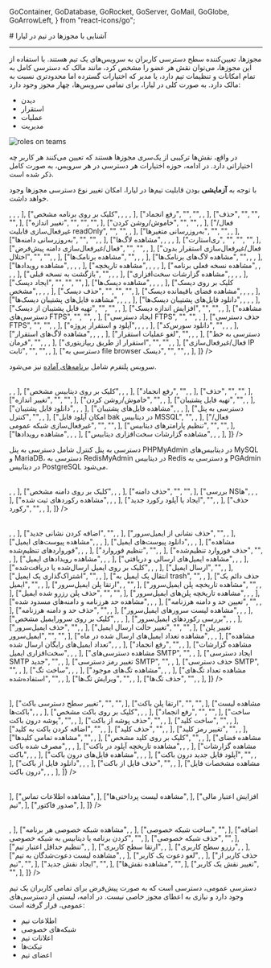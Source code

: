 
  GoContainer,
  GoDatabase,
  GoRocket,
  GoServer,
  GoMail,
  GoGlobe,
  GoArrowLeft,
} from "react-icons/go";


<Layout>
<Head>
<title>مستندات آشنایی با مجوزها در تیم در لیارا</title>
<meta property="og:title" content="مستندات خدمات رایانش ابری لیارا" />
<meta property="og:description" content="مستندات مربوط به آشنایی با نحوه آشنایی با مجوزها در تیم در لیارا"  />
</Head>
# آشنایی با مجوزها در تیم در لیارا
<hr className="mb-2" />

مجوزها، تعیین‌کننده سطح دسترسی کاربران به سرویس‌های یک تیم هستند. با استفاده از این مجوزها، می‌توان نقش هر عضو را مشخص کرد، مانند مالک که دسترسی کامل به تمام امکانات و تنظیمات تیم دارد، یا مدیر که اختیارات گسترده اما محدودتری نسبت به مالک دارد. 
به صورت کلی در لیارا، برای تمامی سرویس‌ها، چهار مجوز وجود دارد: 

<div className="h-2" />
<ul className="pr-4">
    <li style={{textDecorationColor: "#9ca3af"}}> دیدن </li>
    <li style={{textDecorationColor: "#9ca3af"}}> استقرار </li>
    <li style={{textDecorationColor: "#9ca3af"}}> عملیات </li>
    <li style={{textDecorationColor: "#9ca3af"}}> مدیریت </li>
</ul>

<div className="h-4" />
<img src="https://media.liara.ir/teams/roles-on-teams.png" alt="roles on teams"/>
<div className="h-4" />

در واقع، نقش‌ها ترکیبی از یک‌سری مجوزها هستند که تعیین می‌کنند هر کاربر چه اختیاراتی دارد. در ادامه، 
حوزه اختیارات هر دسترسی در هر سرویس، به صورت کامل ذکر شده است.

<div className="h-2" />
<Alert variant="info">
<p>
    با توجه به <b>آزمایشی</b> بودن قابلیت تیم‌ها در لیارا، امکان تغییر نوع دسترسی مجوزها وجود خواهد داشت.
</p>
</Alert>

<Section id="paas" title="سرویس پلتفرم" />

<Table headers={ ["نوع دسترسی", "دیدن", "استقرار", "عملیات", "مدیریت"]}
 data={ [
  ["مشاهده لیست برنامه‌ها", <TickIcon />, <TickIcon />, <TickIcon />, <TickIcon />],
  ["کلیک بر روی برنامه مشخص", <TickIcon />, <TickIcon />, <TickIcon />, <TickIcon />],
  ["رفع انجماد", "", "", <TickIcon />, <TickIcon />],
  ["حذف", "", "", "", <TickIcon />],
  ["تغییر اندازه", "", "", "", <TickIcon />],
  ["خاموش/روشن کردن", "", "", <TickIcon />, <TickIcon />],
  ["فعال/غیرفعال‌سازی قابلیت readOnly", "", "", <TickIcon />, <TickIcon />],
  ["به‌روزرسانی متغیرها", "", "", <TickIcon />, <TickIcon />],
  ["به‌روزرسانی دامنه‌ها", "", "", <TickIcon />, <TickIcon />],
  ["مشاهده لاگ‌ها", <TickIcon />, <TickIcon />, <TickIcon />, <TickIcon />],
  ["ری‌استارت", "", "", "", <TickIcon />],
  ["فعال/غیرفعال‌سازی دامنه پیش‌فرض", "", "", <TickIcon />, <TickIcon />],
  ["فعال/غیرفعال‌سازی استقرار بدون اختلال", "", "", <TickIcon />, <TickIcon />],
  ["مشاهده برنامک‌ها", "", <TickIcon />, <TickIcon />, <TickIcon />],
  ["مشاهده لاگ‌های برنامک‌ها", "", <TickIcon />, <TickIcon />, <TickIcon />],
  ["مشاهده رویدادها", <TickIcon />, <TickIcon />, <TickIcon />, <TickIcon />],
  ["مشاهده تاریخچه", <TickIcon />, <TickIcon />, <TickIcon />, <TickIcon />],
  ["مشاهده نسخه فعلی برنامه", <TickIcon />, <TickIcon />, <TickIcon />, <TickIcon />],
  ["بازگشت به نسخه قبلی", "", <TickIcon />, <TickIcon />, <TickIcon />],
  ["مشاهده گزارشات سخت‌افزاری", <TickIcon />, <TickIcon />, <TickIcon />, <TickIcon />],
  ["ایجاد دیسک", "", "", "", <TickIcon />],
  ["مشاهده دیسک‌ها", <TickIcon />, <TickIcon />, <TickIcon />, <TickIcon />],
  ["کلیک بر روی دیسک مشخص", <TickIcon />, <TickIcon />, <TickIcon />, <TickIcon />],
  ["حذف دیسک", "", "", "", <TickIcon />],
  ["مشاهده فضای باقیمانده دیسک", <TickIcon />, <TickIcon />, <TickIcon />, <TickIcon />],
  ["مشاهده فایل‌های پشتیبان دیسک‌ها", <TickIcon />, <TickIcon />, <TickIcon />, <TickIcon />],
  ["دانلود فایل‌های پشتیبان دیسک‌ها", <TickIcon />, <TickIcon />, <TickIcon />, <TickIcon />],
  ["تهیه فایل پشتیبان از دیسک", "", "", <TickIcon />, <TickIcon />],
  ["افزایش اندازه دیسک", "", "", <TickIcon />, <TickIcon />],
  ["مشاهده دسترسی‌های FTPS", "", "", <TickIcon />, <TickIcon />],
  ["ایجاد دسترسی FTPS", "", "", <TickIcon />, <TickIcon />],
  ["حذف دسترسی FTPS", "", "", <TickIcon />, <TickIcon />],
  ["آپلود و استقرار پروژه", <TickIcon />, <TickIcon />, <TickIcon />, <TickIcon />],
  ["دانلود سورس‌کد", "", <TickIcon />, <TickIcon />, <TickIcon />],
  ["مشاهده لاگ‌های استقرار", <TickIcon />, <TickIcon />, <TickIcon />, <TickIcon />],
  ["لغو عملیات استقرار", "", <TickIcon />, <TickIcon />, <TickIcon />],
  ["دسترسی به خط فرمان", "", <TickIcon />, <TickIcon />, <TickIcon />],
  ["استقرار از طریق ریپازیتوری", "", "", <TickIcon />, <TickIcon />],
  ["فعال/غیرفعال‌سازی IP ثابت", "", "", <TickIcon />, <TickIcon />],
  ["دسترسی به file browser دیسک", "", "", <TickIcon />, <TickIcon />],
]} />

<Alert variant="success">
<p>
    سرویس پلتفرم شامل <a href="/one-click-apps/about/" className="text-[#2196f3]">برنامه‌های آماده</a> نیز می‌شود.
</p>
</Alert>

<Section id="dbaas" title="سرویس دیتابیس" />

<Table headers={ ["نوع دسترسی", "دیدن", "عملیات", "مدیریت"]}
 data={ [
  ["مشاهده لیست دیتابیس‌ها", <TickIcon />, <TickIcon />, <TickIcon />],
  ["کلیک بر روی دیتابیس مشخص", <TickIcon />, <TickIcon />, <TickIcon />],
  ["رفع انجماد", "", <TickIcon />, <TickIcon />],
  ["حذف", "", "", <TickIcon />],
  ["تغییر اندازه", "", "", <TickIcon />],
  ["خاموش/روشن کردن", "", <TickIcon />, <TickIcon />],
  ["تهیه فایل پشتیبان", "", <TickIcon />, <TickIcon />],
  ["دانلود فایل پشتیبان", <TickIcon />, <TickIcon />, <TickIcon />],
  ["مشاهده فایل‌های پشتیبان", <TickIcon />, <TickIcon />, <TickIcon />],
  ["دسترسی به پنل کنترل", "", <TickIcon />, <TickIcon />],
  ["امکان آپلود فایل bak در دیتابیس MSSQL", "", <TickIcon />, <TickIcon />],
  ["فعال/غیرفعال‌سازی شبکه عمومی", "", "", <TickIcon />],
  ["تنظیم پارامترهای دیتابیس", "", "", <TickIcon />],
  ["مشاهده رویدادها", <TickIcon />, <TickIcon />, <TickIcon />],
  ["مشاهده گزارشات سخت‌افزاری دیتابیس", <TickIcon />, <TickIcon />, <TickIcon />],
]} />

<Alert variant="success">
<p>
    دسترسی به پنل کنترل شامل دسترسی به پنل PHPMyAdmin در دیتابیس‌های MySQL و MariaDB، دسترسی به RedisMyAdmin در دیتابیس Redis و دسترسی به PGAdmin در دیتابیس PostgreSQL می‌شود.
</p>
</Alert>


<Section id="dns" title="سامانه مدیریت دامنه (DNS)" />

<Table headers={ ["نوع دسترسی", "دیدن", "عملیات", "مدیریت"]}
 data={ [
  ["مشاهده لیست دامنه‌ها", <TickIcon />, <TickIcon />, <TickIcon />],
  ["کلیک بر روی دامنه مشخص", <TickIcon />, <TickIcon />, <TickIcon />],
  ["حذف دامنه", "", "", <TickIcon />],
  ["بررسی NSها", <TickIcon />, <TickIcon />, <TickIcon />],
  ["مشاهده رکوردهای ثبت شده", <TickIcon />, <TickIcon />, <TickIcon />],
  ["ایجاد یا آپلود رکورد جدید", "", <TickIcon />, <TickIcon />],
  ["حذف رکورد", "", <TickIcon />, <TickIcon />],
]} />


<Section id="mail-server" title="ایمیل‌سرور" />

<Table headers={ ["نوع دسترسی", "دیدن", "عملیات", "مدیریت"]}
 data={ [
  ["مشاهده لیست نشانی‌های ایمیل‌سرور", <TickIcon />, <TickIcon />, <TickIcon />],
  ["اضافه کردن نشانی جدید", "", <TickIcon />, <TickIcon />],
  ["حذف نشانی از ایمیل‌سرور", "", <TickIcon />, <TickIcon />],
  ["مشاهده پیوست‌های ایمیل", <TickIcon />, <TickIcon />, <TickIcon />],
  ["دانلود پیوست‌های ایمیل", <TickIcon />, <TickIcon />, <TickIcon />],
  ["مشاهده فورواردهای تنظیم‌شده", <TickIcon />, <TickIcon />, <TickIcon />],
  ["تنظیم فوروارد", "", <TickIcon />, <TickIcon />],
  ["حذف فوروارد تنظیم‌شده", "", <TickIcon />, <TickIcon />],
  ["مشاهده رویدادهای ایمیل", <TickIcon />, <TickIcon />, <TickIcon />],
  ["مشاهده ایمیل‌های ارسالی و دریافتی", <TickIcon />, <TickIcon />, <TickIcon />],
  ["کلیک بر روی ایمیل ارسال‌شده یا دریافت‌شده", <TickIcon />, <TickIcon />, <TickIcon />],
  ["ارسال ایمیل", "", <TickIcon />, <TickIcon />],
  ["اشتراک‌گذاری یک ایمیل", "", <TickIcon />, <TickIcon />],
  ["انتقال یک ایمیل به trash", "", <TickIcon />, <TickIcon />],
  ["حذف دائم یک ایمیل", "", <TickIcon />, <TickIcon />],
  ["ارتقا پلن ایمیل‌سرور", <TickIcon />, "", <TickIcon />],
  ["مشاهده تاریخچه پلن‌ ایمیل‌سرور", "", <TickIcon />, <TickIcon />],
  ["حذف پلن رزرو شده ایمیل", "", "", <TickIcon />],
  ["مشاهده تاریخچه پلن‌های ایمیل‌سرور", <TickIcon />, <TickIcon />, <TickIcon />],
  ["مشاهده حد هرزنامه و دامنه‌های مسدود شده", <TickIcon />, <TickIcon />, <TickIcon />],
  ["تعیین حد و دامنه هرزنامه", "", <TickIcon />, <TickIcon />],
  ["حذف حد و دامنه هرزنامه", "", <TickIcon />, <TickIcon />],
  ["مشاهده لیست سرورهای ایمیل‌سرور", <TickIcon />, <TickIcon />, <TickIcon />],
  ["کلیک بر روی سرورایمیل مشخص", <TickIcon />, <TickIcon />, <TickIcon />],
  ["بررسی رکوردهای ایمیل‌سرور", <TickIcon />, <TickIcon />, <TickIcon />],
  ["حذف ایمیل‌سرور", "", <TickIcon />, <TickIcon />],
  ["تغییر حالت ارسال ایمیل", "", "", <TickIcon />],
  ["تغییر پلن ایمیل‌سرور", "", "", <TickIcon />],
  ["مشاهده تعداد ایمیل‌های ارسال شده در ماه", <TickIcon />, <TickIcon />, <TickIcon />],
  ["مشاهده تعداد ایمیل‌های رایگان ارسال شده", <TickIcon />, <TickIcon />, <TickIcon />],
  ["رفع انجماد", "", <TickIcon />, <TickIcon />],
  ["مشاهده گزارشات سخت‌افزاری ایمیل", <TickIcon />, <TickIcon />, <TickIcon />],
  ["مشاهده دسترسی‌های SMTP", "", <TickIcon />, <TickIcon />],
  ["ایجاد دسترسی SMTP جدید", "", <TickIcon />, <TickIcon />],
  ["تغییر رمز دسترسی SMTP", "", <TickIcon />, <TickIcon />],
  ["حذف دسترسی SMTP", "", <TickIcon />, <TickIcon />],
  ["ساخت تگ", <TickIcon />, <TickIcon />, <TickIcon />],
  ["مشاهده تگ‌های موجود", <TickIcon />, <TickIcon />, <TickIcon />],
  ["مشاهده تعداد تگ‌های استفاده‌شده", "", <TickIcon />, <TickIcon />],
  ["ویرایش تگ‌ها", "", <TickIcon />, <TickIcon />],
  ["حذف تگ‌ها", "", <TickIcon />, <TickIcon />],
]} />


<Section id="bucket" title="فضای ذخیره‌سازی ابری" />

<Table headers={ ["نوع دسترسی", "دیدن", "عملیات", "مدیریت"]}
 data={ [
  ["حذف باکت", "", "", <TickIcon />],
  ["تغییر سطح دسترسی باکت", "", "", <TickIcon />],
  ["ارتقا پلن باکت", "", "", <TickIcon />],
  ["مشاهده لیست باکت‌ها", <TickIcon />, <TickIcon />, <TickIcon />],
  ["کلیک بر روی باکت مشخص", <TickIcon />, <TickIcon />, <TickIcon />],
  ["رفع انجماد", "", "", <TickIcon />],
  ["ساخت پوشه درون باکت", "", <TickIcon />, <TickIcon />],
  ["حذف پوشه از باکت", "", <TickIcon />, <TickIcon />],
  ["ساخت کلید", "", <TickIcon />, <TickIcon />],
  ["اضافه کردن باکت به کلید", "", <TickIcon />, <TickIcon />],
  ["حذف کلید", "", <TickIcon />, <TickIcon />],
  ["تغییر رمز کلید", "", <TickIcon />, <TickIcon />],
  ["مشاهده تمامی کلیدها", "", <TickIcon />, <TickIcon />],
  ["کلیک بر روی کلید مشخص", "", <TickIcon />, <TickIcon />],
  ["مشاهده فضای مصرف شده باکت", <TickIcon />, <TickIcon />, <TickIcon />],
  ["مشاهده تاریخچه آپلود در باکت", <TickIcon />, <TickIcon />, <TickIcon />],
  ["مشاهده گزارشات باکت", <TickIcon />, <TickIcon />, <TickIcon />],
  ["مشاهده فایل‌های درون باکت", <TickIcon />, <TickIcon />, <TickIcon />],
  ["آپلود فایل جدید درون باکت", "", <TickIcon />, <TickIcon />],
  ["دانلود فایل از باکت", <TickIcon />, <TickIcon />, <TickIcon />],
  ["حذف فایل از باکت", "", <TickIcon />, <TickIcon />],
  ["مشاهده مشخصات فایل درون باکت", <TickIcon />, <TickIcon />, <TickIcon />],
]} />


<Section id="bucket" title="عملیات حسابداری" />

<Table headers={ ["مدیریت", "عملیات"]}
 data={ [
  ["مشاهده صورت‌حساب", <TickIcon />],
  ["مشاهده اطلاعات تماس", <TickIcon />],
  ["مشاهده لیست پرداختی‌ها", <TickIcon />],
  ["افزایش اعتبار مالی تیم", <TickIcon />],
  ["صدور فاکتور", <TickIcon />],
]} />

<Section id="team" title="عملیات مربوط به تیم" />

<Table headers={ ["نوع دسترسی", "عملیات", "مدیریت"]}
 data={ [
  ["مشاهده شبکه‌های خصوصی ایجاد شده", <TickIcon />, <TickIcon />],
  ["مشاهده شبکه خصوصی هر برنامه", <TickIcon />, <TickIcon />],
  ["ساخت شبکه خصوصی", "", <TickIcon />],
  ["اضافه کردن برنامه یا دیتابیس به شبکه خصوصی", "", <TickIcon />],
  ["حذف شبکه خصوصی", "", <TickIcon />],
  ["تنظیم حداقل اعتبار تیم", <TickIcon />, <TickIcon />],
  ["ارتقا سطح کاربری", <TickIcon />, <TickIcon />],
  ["رزرو سطح کاربری", <TickIcon />, <TickIcon />],
  ["مشاهده لیست دعوت‌شدگان به تیم", <TickIcon />, <TickIcon />],
  ["لغو دعوت  یک کاربر", <TickIcon />, <TickIcon />],
  ["حذف کاربر از تیم", "", <TickIcon />],
  ["ایجاد نقش جدید", "", <TickIcon />],
  ["مشاهده نقش‌ها", "", <TickIcon />],
  ["تغییر نقش یک کاربر", "", <TickIcon />],
]} />

<Section id="public-access" title="دسترسی عمومی" />

دسترسی عمومی، دسترسی است که به صورت پیش‌فرض برای تمامی کاربران یک تیم وجود دارد 
و نیازی به اعطای مجوز خاصی نیست. در ادامه، لیستی از دسترسی‌های عمومی، قرار گرفته است: 

<div className="h-2" />
<ul className="pr-4">
    <li style={{textDecorationColor: "#9ca3af"}}> اطلاعات تیم </li>
    <li style={{textDecorationColor: "#9ca3af"}}> شبکه‌های خصوصی </li>
    <li style={{textDecorationColor: "#9ca3af"}}> اعلانات تیم </li>
    <li style={{textDecorationColor: "#9ca3af"}}> تیکت‌ها </li>
    <li style={{textDecorationColor: "#9ca3af"}}> اعضای تیم </li>
</ul>


</Layout>